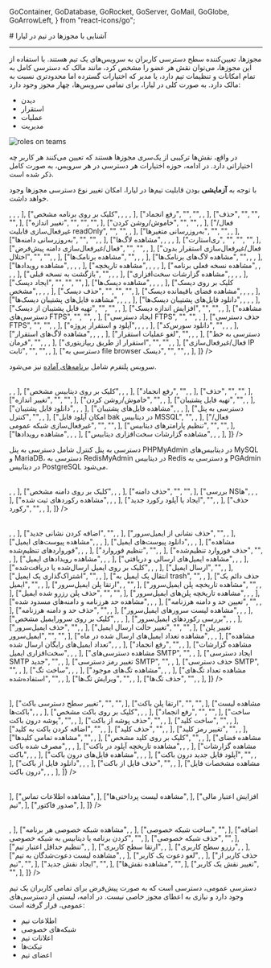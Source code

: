 
  GoContainer,
  GoDatabase,
  GoRocket,
  GoServer,
  GoMail,
  GoGlobe,
  GoArrowLeft,
} from "react-icons/go";


<Layout>
<Head>
<title>مستندات آشنایی با مجوزها در تیم در لیارا</title>
<meta property="og:title" content="مستندات خدمات رایانش ابری لیارا" />
<meta property="og:description" content="مستندات مربوط به آشنایی با نحوه آشنایی با مجوزها در تیم در لیارا"  />
</Head>
# آشنایی با مجوزها در تیم در لیارا
<hr className="mb-2" />

مجوزها، تعیین‌کننده سطح دسترسی کاربران به سرویس‌های یک تیم هستند. با استفاده از این مجوزها، می‌توان نقش هر عضو را مشخص کرد، مانند مالک که دسترسی کامل به تمام امکانات و تنظیمات تیم دارد، یا مدیر که اختیارات گسترده اما محدودتری نسبت به مالک دارد. 
به صورت کلی در لیارا، برای تمامی سرویس‌ها، چهار مجوز وجود دارد: 

<div className="h-2" />
<ul className="pr-4">
    <li style={{textDecorationColor: "#9ca3af"}}> دیدن </li>
    <li style={{textDecorationColor: "#9ca3af"}}> استقرار </li>
    <li style={{textDecorationColor: "#9ca3af"}}> عملیات </li>
    <li style={{textDecorationColor: "#9ca3af"}}> مدیریت </li>
</ul>

<div className="h-4" />
<img src="https://media.liara.ir/teams/roles-on-teams.png" alt="roles on teams"/>
<div className="h-4" />

در واقع، نقش‌ها ترکیبی از یک‌سری مجوزها هستند که تعیین می‌کنند هر کاربر چه اختیاراتی دارد. در ادامه، 
حوزه اختیارات هر دسترسی در هر سرویس، به صورت کامل ذکر شده است.

<div className="h-2" />
<Alert variant="info">
<p>
    با توجه به <b>آزمایشی</b> بودن قابلیت تیم‌ها در لیارا، امکان تغییر نوع دسترسی مجوزها وجود خواهد داشت.
</p>
</Alert>

<Section id="paas" title="سرویس پلتفرم" />

<Table headers={ ["نوع دسترسی", "دیدن", "استقرار", "عملیات", "مدیریت"]}
 data={ [
  ["مشاهده لیست برنامه‌ها", <TickIcon />, <TickIcon />, <TickIcon />, <TickIcon />],
  ["کلیک بر روی برنامه مشخص", <TickIcon />, <TickIcon />, <TickIcon />, <TickIcon />],
  ["رفع انجماد", "", "", <TickIcon />, <TickIcon />],
  ["حذف", "", "", "", <TickIcon />],
  ["تغییر اندازه", "", "", "", <TickIcon />],
  ["خاموش/روشن کردن", "", "", <TickIcon />, <TickIcon />],
  ["فعال/غیرفعال‌سازی قابلیت readOnly", "", "", <TickIcon />, <TickIcon />],
  ["به‌روزرسانی متغیرها", "", "", <TickIcon />, <TickIcon />],
  ["به‌روزرسانی دامنه‌ها", "", "", <TickIcon />, <TickIcon />],
  ["مشاهده لاگ‌ها", <TickIcon />, <TickIcon />, <TickIcon />, <TickIcon />],
  ["ری‌استارت", "", "", "", <TickIcon />],
  ["فعال/غیرفعال‌سازی دامنه پیش‌فرض", "", "", <TickIcon />, <TickIcon />],
  ["فعال/غیرفعال‌سازی استقرار بدون اختلال", "", "", <TickIcon />, <TickIcon />],
  ["مشاهده برنامک‌ها", "", <TickIcon />, <TickIcon />, <TickIcon />],
  ["مشاهده لاگ‌های برنامک‌ها", "", <TickIcon />, <TickIcon />, <TickIcon />],
  ["مشاهده رویدادها", <TickIcon />, <TickIcon />, <TickIcon />, <TickIcon />],
  ["مشاهده تاریخچه", <TickIcon />, <TickIcon />, <TickIcon />, <TickIcon />],
  ["مشاهده نسخه فعلی برنامه", <TickIcon />, <TickIcon />, <TickIcon />, <TickIcon />],
  ["بازگشت به نسخه قبلی", "", <TickIcon />, <TickIcon />, <TickIcon />],
  ["مشاهده گزارشات سخت‌افزاری", <TickIcon />, <TickIcon />, <TickIcon />, <TickIcon />],
  ["ایجاد دیسک", "", "", "", <TickIcon />],
  ["مشاهده دیسک‌ها", <TickIcon />, <TickIcon />, <TickIcon />, <TickIcon />],
  ["کلیک بر روی دیسک مشخص", <TickIcon />, <TickIcon />, <TickIcon />, <TickIcon />],
  ["حذف دیسک", "", "", "", <TickIcon />],
  ["مشاهده فضای باقیمانده دیسک", <TickIcon />, <TickIcon />, <TickIcon />, <TickIcon />],
  ["مشاهده فایل‌های پشتیبان دیسک‌ها", <TickIcon />, <TickIcon />, <TickIcon />, <TickIcon />],
  ["دانلود فایل‌های پشتیبان دیسک‌ها", <TickIcon />, <TickIcon />, <TickIcon />, <TickIcon />],
  ["تهیه فایل پشتیبان از دیسک", "", "", <TickIcon />, <TickIcon />],
  ["افزایش اندازه دیسک", "", "", <TickIcon />, <TickIcon />],
  ["مشاهده دسترسی‌های FTPS", "", "", <TickIcon />, <TickIcon />],
  ["ایجاد دسترسی FTPS", "", "", <TickIcon />, <TickIcon />],
  ["حذف دسترسی FTPS", "", "", <TickIcon />, <TickIcon />],
  ["آپلود و استقرار پروژه", <TickIcon />, <TickIcon />, <TickIcon />, <TickIcon />],
  ["دانلود سورس‌کد", "", <TickIcon />, <TickIcon />, <TickIcon />],
  ["مشاهده لاگ‌های استقرار", <TickIcon />, <TickIcon />, <TickIcon />, <TickIcon />],
  ["لغو عملیات استقرار", "", <TickIcon />, <TickIcon />, <TickIcon />],
  ["دسترسی به خط فرمان", "", <TickIcon />, <TickIcon />, <TickIcon />],
  ["استقرار از طریق ریپازیتوری", "", "", <TickIcon />, <TickIcon />],
  ["فعال/غیرفعال‌سازی IP ثابت", "", "", <TickIcon />, <TickIcon />],
  ["دسترسی به file browser دیسک", "", "", <TickIcon />, <TickIcon />],
]} />

<Alert variant="success">
<p>
    سرویس پلتفرم شامل <a href="/one-click-apps/about/" className="text-[#2196f3]">برنامه‌های آماده</a> نیز می‌شود.
</p>
</Alert>

<Section id="dbaas" title="سرویس دیتابیس" />

<Table headers={ ["نوع دسترسی", "دیدن", "عملیات", "مدیریت"]}
 data={ [
  ["مشاهده لیست دیتابیس‌ها", <TickIcon />, <TickIcon />, <TickIcon />],
  ["کلیک بر روی دیتابیس مشخص", <TickIcon />, <TickIcon />, <TickIcon />],
  ["رفع انجماد", "", <TickIcon />, <TickIcon />],
  ["حذف", "", "", <TickIcon />],
  ["تغییر اندازه", "", "", <TickIcon />],
  ["خاموش/روشن کردن", "", <TickIcon />, <TickIcon />],
  ["تهیه فایل پشتیبان", "", <TickIcon />, <TickIcon />],
  ["دانلود فایل پشتیبان", <TickIcon />, <TickIcon />, <TickIcon />],
  ["مشاهده فایل‌های پشتیبان", <TickIcon />, <TickIcon />, <TickIcon />],
  ["دسترسی به پنل کنترل", "", <TickIcon />, <TickIcon />],
  ["امکان آپلود فایل bak در دیتابیس MSSQL", "", <TickIcon />, <TickIcon />],
  ["فعال/غیرفعال‌سازی شبکه عمومی", "", "", <TickIcon />],
  ["تنظیم پارامترهای دیتابیس", "", "", <TickIcon />],
  ["مشاهده رویدادها", <TickIcon />, <TickIcon />, <TickIcon />],
  ["مشاهده گزارشات سخت‌افزاری دیتابیس", <TickIcon />, <TickIcon />, <TickIcon />],
]} />

<Alert variant="success">
<p>
    دسترسی به پنل کنترل شامل دسترسی به پنل PHPMyAdmin در دیتابیس‌های MySQL و MariaDB، دسترسی به RedisMyAdmin در دیتابیس Redis و دسترسی به PGAdmin در دیتابیس PostgreSQL می‌شود.
</p>
</Alert>


<Section id="dns" title="سامانه مدیریت دامنه (DNS)" />

<Table headers={ ["نوع دسترسی", "دیدن", "عملیات", "مدیریت"]}
 data={ [
  ["مشاهده لیست دامنه‌ها", <TickIcon />, <TickIcon />, <TickIcon />],
  ["کلیک بر روی دامنه مشخص", <TickIcon />, <TickIcon />, <TickIcon />],
  ["حذف دامنه", "", "", <TickIcon />],
  ["بررسی NSها", <TickIcon />, <TickIcon />, <TickIcon />],
  ["مشاهده رکوردهای ثبت شده", <TickIcon />, <TickIcon />, <TickIcon />],
  ["ایجاد یا آپلود رکورد جدید", "", <TickIcon />, <TickIcon />],
  ["حذف رکورد", "", <TickIcon />, <TickIcon />],
]} />


<Section id="mail-server" title="ایمیل‌سرور" />

<Table headers={ ["نوع دسترسی", "دیدن", "عملیات", "مدیریت"]}
 data={ [
  ["مشاهده لیست نشانی‌های ایمیل‌سرور", <TickIcon />, <TickIcon />, <TickIcon />],
  ["اضافه کردن نشانی جدید", "", <TickIcon />, <TickIcon />],
  ["حذف نشانی از ایمیل‌سرور", "", <TickIcon />, <TickIcon />],
  ["مشاهده پیوست‌های ایمیل", <TickIcon />, <TickIcon />, <TickIcon />],
  ["دانلود پیوست‌های ایمیل", <TickIcon />, <TickIcon />, <TickIcon />],
  ["مشاهده فورواردهای تنظیم‌شده", <TickIcon />, <TickIcon />, <TickIcon />],
  ["تنظیم فوروارد", "", <TickIcon />, <TickIcon />],
  ["حذف فوروارد تنظیم‌شده", "", <TickIcon />, <TickIcon />],
  ["مشاهده رویدادهای ایمیل", <TickIcon />, <TickIcon />, <TickIcon />],
  ["مشاهده ایمیل‌های ارسالی و دریافتی", <TickIcon />, <TickIcon />, <TickIcon />],
  ["کلیک بر روی ایمیل ارسال‌شده یا دریافت‌شده", <TickIcon />, <TickIcon />, <TickIcon />],
  ["ارسال ایمیل", "", <TickIcon />, <TickIcon />],
  ["اشتراک‌گذاری یک ایمیل", "", <TickIcon />, <TickIcon />],
  ["انتقال یک ایمیل به trash", "", <TickIcon />, <TickIcon />],
  ["حذف دائم یک ایمیل", "", <TickIcon />, <TickIcon />],
  ["ارتقا پلن ایمیل‌سرور", <TickIcon />, "", <TickIcon />],
  ["مشاهده تاریخچه پلن‌ ایمیل‌سرور", "", <TickIcon />, <TickIcon />],
  ["حذف پلن رزرو شده ایمیل", "", "", <TickIcon />],
  ["مشاهده تاریخچه پلن‌های ایمیل‌سرور", <TickIcon />, <TickIcon />, <TickIcon />],
  ["مشاهده حد هرزنامه و دامنه‌های مسدود شده", <TickIcon />, <TickIcon />, <TickIcon />],
  ["تعیین حد و دامنه هرزنامه", "", <TickIcon />, <TickIcon />],
  ["حذف حد و دامنه هرزنامه", "", <TickIcon />, <TickIcon />],
  ["مشاهده لیست سرورهای ایمیل‌سرور", <TickIcon />, <TickIcon />, <TickIcon />],
  ["کلیک بر روی سرورایمیل مشخص", <TickIcon />, <TickIcon />, <TickIcon />],
  ["بررسی رکوردهای ایمیل‌سرور", <TickIcon />, <TickIcon />, <TickIcon />],
  ["حذف ایمیل‌سرور", "", <TickIcon />, <TickIcon />],
  ["تغییر حالت ارسال ایمیل", "", "", <TickIcon />],
  ["تغییر پلن ایمیل‌سرور", "", "", <TickIcon />],
  ["مشاهده تعداد ایمیل‌های ارسال شده در ماه", <TickIcon />, <TickIcon />, <TickIcon />],
  ["مشاهده تعداد ایمیل‌های رایگان ارسال شده", <TickIcon />, <TickIcon />, <TickIcon />],
  ["رفع انجماد", "", <TickIcon />, <TickIcon />],
  ["مشاهده گزارشات سخت‌افزاری ایمیل", <TickIcon />, <TickIcon />, <TickIcon />],
  ["مشاهده دسترسی‌های SMTP", "", <TickIcon />, <TickIcon />],
  ["ایجاد دسترسی SMTP جدید", "", <TickIcon />, <TickIcon />],
  ["تغییر رمز دسترسی SMTP", "", <TickIcon />, <TickIcon />],
  ["حذف دسترسی SMTP", "", <TickIcon />, <TickIcon />],
  ["ساخت تگ", <TickIcon />, <TickIcon />, <TickIcon />],
  ["مشاهده تگ‌های موجود", <TickIcon />, <TickIcon />, <TickIcon />],
  ["مشاهده تعداد تگ‌های استفاده‌شده", "", <TickIcon />, <TickIcon />],
  ["ویرایش تگ‌ها", "", <TickIcon />, <TickIcon />],
  ["حذف تگ‌ها", "", <TickIcon />, <TickIcon />],
]} />


<Section id="bucket" title="فضای ذخیره‌سازی ابری" />

<Table headers={ ["نوع دسترسی", "دیدن", "عملیات", "مدیریت"]}
 data={ [
  ["حذف باکت", "", "", <TickIcon />],
  ["تغییر سطح دسترسی باکت", "", "", <TickIcon />],
  ["ارتقا پلن باکت", "", "", <TickIcon />],
  ["مشاهده لیست باکت‌ها", <TickIcon />, <TickIcon />, <TickIcon />],
  ["کلیک بر روی باکت مشخص", <TickIcon />, <TickIcon />, <TickIcon />],
  ["رفع انجماد", "", "", <TickIcon />],
  ["ساخت پوشه درون باکت", "", <TickIcon />, <TickIcon />],
  ["حذف پوشه از باکت", "", <TickIcon />, <TickIcon />],
  ["ساخت کلید", "", <TickIcon />, <TickIcon />],
  ["اضافه کردن باکت به کلید", "", <TickIcon />, <TickIcon />],
  ["حذف کلید", "", <TickIcon />, <TickIcon />],
  ["تغییر رمز کلید", "", <TickIcon />, <TickIcon />],
  ["مشاهده تمامی کلیدها", "", <TickIcon />, <TickIcon />],
  ["کلیک بر روی کلید مشخص", "", <TickIcon />, <TickIcon />],
  ["مشاهده فضای مصرف شده باکت", <TickIcon />, <TickIcon />, <TickIcon />],
  ["مشاهده تاریخچه آپلود در باکت", <TickIcon />, <TickIcon />, <TickIcon />],
  ["مشاهده گزارشات باکت", <TickIcon />, <TickIcon />, <TickIcon />],
  ["مشاهده فایل‌های درون باکت", <TickIcon />, <TickIcon />, <TickIcon />],
  ["آپلود فایل جدید درون باکت", "", <TickIcon />, <TickIcon />],
  ["دانلود فایل از باکت", <TickIcon />, <TickIcon />, <TickIcon />],
  ["حذف فایل از باکت", "", <TickIcon />, <TickIcon />],
  ["مشاهده مشخصات فایل درون باکت", <TickIcon />, <TickIcon />, <TickIcon />],
]} />


<Section id="bucket" title="عملیات حسابداری" />

<Table headers={ ["مدیریت", "عملیات"]}
 data={ [
  ["مشاهده صورت‌حساب", <TickIcon />],
  ["مشاهده اطلاعات تماس", <TickIcon />],
  ["مشاهده لیست پرداختی‌ها", <TickIcon />],
  ["افزایش اعتبار مالی تیم", <TickIcon />],
  ["صدور فاکتور", <TickIcon />],
]} />

<Section id="team" title="عملیات مربوط به تیم" />

<Table headers={ ["نوع دسترسی", "عملیات", "مدیریت"]}
 data={ [
  ["مشاهده شبکه‌های خصوصی ایجاد شده", <TickIcon />, <TickIcon />],
  ["مشاهده شبکه خصوصی هر برنامه", <TickIcon />, <TickIcon />],
  ["ساخت شبکه خصوصی", "", <TickIcon />],
  ["اضافه کردن برنامه یا دیتابیس به شبکه خصوصی", "", <TickIcon />],
  ["حذف شبکه خصوصی", "", <TickIcon />],
  ["تنظیم حداقل اعتبار تیم", <TickIcon />, <TickIcon />],
  ["ارتقا سطح کاربری", <TickIcon />, <TickIcon />],
  ["رزرو سطح کاربری", <TickIcon />, <TickIcon />],
  ["مشاهده لیست دعوت‌شدگان به تیم", <TickIcon />, <TickIcon />],
  ["لغو دعوت  یک کاربر", <TickIcon />, <TickIcon />],
  ["حذف کاربر از تیم", "", <TickIcon />],
  ["ایجاد نقش جدید", "", <TickIcon />],
  ["مشاهده نقش‌ها", "", <TickIcon />],
  ["تغییر نقش یک کاربر", "", <TickIcon />],
]} />

<Section id="public-access" title="دسترسی عمومی" />

دسترسی عمومی، دسترسی است که به صورت پیش‌فرض برای تمامی کاربران یک تیم وجود دارد 
و نیازی به اعطای مجوز خاصی نیست. در ادامه، لیستی از دسترسی‌های عمومی، قرار گرفته است: 

<div className="h-2" />
<ul className="pr-4">
    <li style={{textDecorationColor: "#9ca3af"}}> اطلاعات تیم </li>
    <li style={{textDecorationColor: "#9ca3af"}}> شبکه‌های خصوصی </li>
    <li style={{textDecorationColor: "#9ca3af"}}> اعلانات تیم </li>
    <li style={{textDecorationColor: "#9ca3af"}}> تیکت‌ها </li>
    <li style={{textDecorationColor: "#9ca3af"}}> اعضای تیم </li>
</ul>


</Layout>